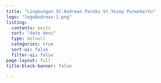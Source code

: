 ```yaml
---
title: "Lingkungan St.Andreas Paroki St.Yosep Purwokerto"
logo: "logoAndreas-1.png"
listing:
  contents: posts
  sort: "date desc"
  type: default
  categories: true
  sort-ui: false
  filter-ui: false
page-layout: full
title-block-banner: false

---
```

